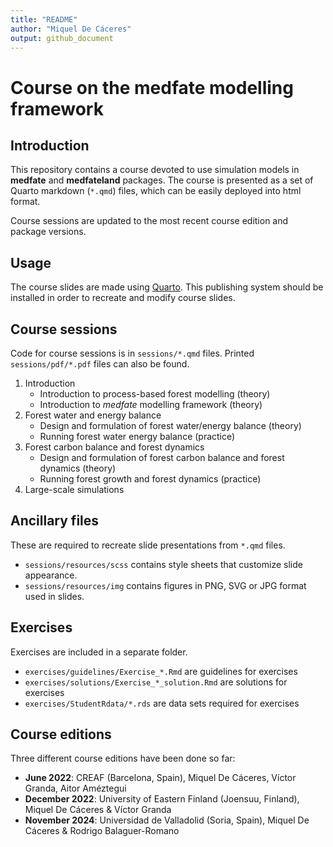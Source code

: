 ```yaml
---
title: "README"
author: "Miquel De Cáceres"
output: github_document
---
```


# Course on the medfate modelling framework

## Introduction

This repository contains a course devoted to use simulation models in **medfate** and **medfateland** packages. The course is presented as a set of Quarto markdown (`*.qmd`) files, which can be easily deployed into html format.

Course sessions are updated to the most recent course edition and package versions.

## Usage

The course slides are made using [Quarto](https://quarto.org/). This publishing system should be installed in order to recreate and modify course slides.

## Course sessions

Code for course sessions is in `sessions/*.qmd` files. Printed `sessions/pdf/*.pdf` files can also be found.

1. Introduction
    + Introduction to process-based forest modelling (theory)
    + Introduction to *medfate* modelling framework (theory)
2. Forest water and energy balance
    + Design and formulation of forest water/energy balance (theory)
    + Running forest water energy balance (practice)
3. Forest carbon balance and forest dynamics
    + Design and formulation of forest carbon balance and forest dynamics (theory)
    + Running forest growth and forest dynamics (practice)
4. Large-scale simulations

## Ancillary files

These are required to recreate slide presentations from `*.qmd` files.

+ `sessions/resources/scss` contains style sheets that customize slide appearance. 
+ `sessions/resources/img` contains figures in PNG, SVG or JPG format used in slides.

## Exercises

Exercises are included in a separate folder.

+ `exercises/guidelines/Exercise_*.Rmd` are guidelines for exercises
+ `exercises/solutions/Exercise_*_solution.Rmd` are solutions for exercises
+ `exercises/StudentRdata/*.rds` are data sets required for exercises

## Course editions

Three different course editions have been done so far:

+ **June 2022**: CREAF (Barcelona, Spain), Miquel De Cáceres, Víctor Granda, Aitor Améztegui
+ **December 2022**: University of Eastern Finland (Joensuu, Finland), Miquel De Cáceres & Víctor Granda
+ **November 2024**: Universidad de Valladolid (Soria, Spain), Miquel De Cáceres & Rodrigo Balaguer-Romano